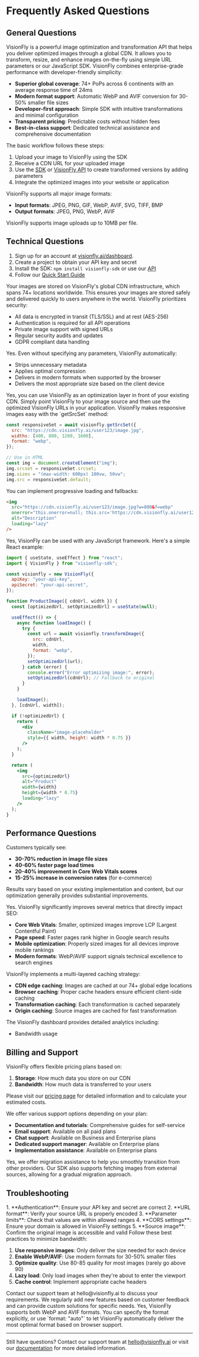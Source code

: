# Frequently Asked Questions

## General Questions

<Accordion title="What is VisionFly?">
  VisionFly is a powerful image optimization and transformation API that helps
  you deliver optimized images through a global CDN. It allows you to transform,
  resize, and enhance images on-the-fly using simple URL parameters or our
  JavaScript SDK.
</Accordion>

<Accordion title="How does VisionFly differ from other image CDNs?">
  VisionFly combines enterprise-grade performance with developer-friendly simplicity:

- **Superior global coverage**: 74+ PoPs across 6 continents with an average response time of 24ms
- **Modern format support**: Automatic WebP and AVIF conversion for 30-50% smaller file sizes
- **Developer-first approach**: Simple SDK with intuitive transformations and minimal configuration
- **Transparent pricing**: Predictable costs without hidden fees
- **Best-in-class support**: Dedicated technical assistance and comprehensive documentation

</Accordion>

<Accordion title="What is the workflow for using VisionFly?">
  The basic workflow follows these steps:

1. Upload your image to VisionFly using the SDK
2. Receive a CDN URL for your uploaded image
3. Use the [SDK](/sdk/javascript) or [VisionFly API](/api) to create transformed versions by adding parameters
4. Integrate the optimized images into your website or application

</Accordion>

<Accordion title="What image formats does VisionFly support?">
  VisionFly supports all major image formats:

- **Input formats**: JPEG, PNG, GIF, WebP, AVIF, SVG, TIFF, BMP
- **Output formats**: JPEG, PNG, WebP, AVIF

</Accordion>

<Accordion title="What file size limits apply to uploads?">
  VisionFly supports image uploads up to 10MB per file.
</Accordion>

## Technical Questions

<Accordion title="How do I get started with VisionFly?">
  
1. Sign up for an account at
[visionfly.ai/dashboard](https://visionfly.ai/dashboard). 
2. Create a project to obtain your API key and secret 
3. Install the SDK: `npm install
visionfly-sdk` or use our [API](/api)  
4. Follow our [Quick Start Guide](/docs/quickstart)

</Accordion>

<Accordion title="Where are my images stored?">
  Your images are stored on VisionFly's global CDN infrastructure, which spans
  74+ locations worldwide. This ensures your images are stored safely and
  delivered quickly to users anywhere in the world.
</Accordion>

<Accordion title="How secure is VisionFly?">
  VisionFly prioritizes security:

- All data is encrypted in transit (TLS/SSL) and at rest (AES-256)
- Authentication is required for all API operations
- Private image support with signed URLs
- Regular security audits and updates
- GDPR compliant data handling

</Accordion>

<Accordion title="Does VisionFly automatically optimize my images?">
  Yes. Even without specifying any parameters, VisionFly automatically:

- Strips unnecessary metadata
- Applies optimal compression
- Delivers in modern formats when supported by the browser
- Delivers the most appropriate size based on the client device

</Accordion>

<Accordion title="Can I use VisionFly with my existing CDN?">
  Yes, you can use VisionFly as an optimization layer in front of your existing
  CDN. Simply point VisionFly to your image source and then use the optimized
  VisionFly URLs in your application.
</Accordion>

<Accordion title="How do I handle responsive images with VisionFly?">
  VisionFly makes responsive images easy with the `getSrcSet` method:

```javascript
const responsiveSet = await visionfly.getSrcSet({
  src: "https://cdn.visionfly.ai/user123/image.jpg",
  widths: [400, 800, 1200, 1600],
  format: "webp",
});

// Use in HTML
const img = document.createElement("img");
img.srcset = responsiveSet.srcset;
img.sizes = "(max-width: 600px) 100vw, 50vw";
img.src = responsiveSet.default;
```

</Accordion>

<Accordion title="How can I ensure images appear while loading or on error?">
  You can implement progressive loading and fallbacks:

```html
<img
  src="https://cdn.visionfly.ai/user123/image.jpg?w=800&f=webp"
  onerror="this.onerror=null; this.src='https://cdn.visionfly.ai/user123/image.jpg?w=800&f=jpg';"
  alt="Description"
  loading="lazy"
/>
```

</Accordion>

<Accordion title="Can I use VisionFly with React/Vue/Angular?">
  Yes, VisionFly can be used with any JavaScript framework. Here's a simple React example:

```jsx
import { useState, useEffect } from "react";
import { VisionFly } from "visionfly-sdk";

const visionfly = new VisionFly({
  apiKey: "your-api-key",
  apiSecret: "your-api-secret",
});

function ProductImage({ cdnUrl, width }) {
  const [optimizedUrl, setOptimizedUrl] = useState(null);

  useEffect(() => {
    async function loadImage() {
      try {
        const url = await visionfly.transformImage({
          src: cdnUrl,
          width,
          format: "webp",
        });
        setOptimizedUrl(url);
      } catch (error) {
        console.error("Error optimizing image:", error);
        setOptimizedUrl(cdnUrl); // Fallback to original
      }
    }

    loadImage();
  }, [cdnUrl, width]);

  if (!optimizedUrl) {
    return (
      <div
        className="image-placeholder"
        style={{ width, height: width * 0.75 }}
      />
    );
  }

  return (
    <img
      src={optimizedUrl}
      alt="Product"
      width={width}
      height={width * 0.75}
      loading="lazy"
    />
  );
}
```

</Accordion>

## Performance Questions

<Accordion title="How much can VisionFly improve my site's performance?">
  Customers typically see:

- **30-70% reduction in image file sizes**
- **40-60% faster page load times**
- **20-40% improvement in Core Web Vitals scores**
- **15-25% increase in conversion rates** (for e-commerce)

Results vary based on your existing implementation and content, but our optimization generally provides substantial improvements.

</Accordion>

<Accordion title="Will VisionFly help my SEO?">
  Yes. VisionFly significantly improves several metrics that directly impact SEO:

- **Core Web Vitals**: Smaller, optimized images improve LCP (Largest Contentful Paint)
- **Page speed**: Faster pages rank higher in Google search results
- **Mobile optimization**: Properly sized images for all devices improve mobile rankings
- **Modern formats**: WebP/AVIF support signals technical excellence to search engines

</Accordion>

<Accordion title="How does caching work with VisionFly?">
  VisionFly implements a multi-layered caching strategy:

- **CDN edge caching**: Images are cached at our 74+ global edge locations
- **Browser caching**: Proper cache headers ensure efficient client-side caching
- **Transformation caching**: Each transformation is cached separately
- **Origin caching**: Source images are cached for fast transformation

</Accordion>

<Accordion title="How can I track my VisionFly usage?">
  The VisionFly dashboard provides detailed analytics including:

- Bandwidth usage

</Accordion>

## Billing and Support

<Accordion title="How is VisionFly priced?">
  VisionFly offers flexible pricing plans based on:

1. **Storage**: How much data you store on our CDN
2. **Bandwidth**: How much data is transferred to your users

Please visit our [pricing page](https://visionfly.ai/pricing) for detailed information and to calculate your estimated costs.

</Accordion>

<Accordion title="What kind of support do you offer?">
  We offer various support options depending on your plan:

- **Documentation and tutorials**: Comprehensive guides for self-service
- **Email support**: Available on all paid plans
- **Chat support**: Available on Business and Enterprise plans
- **Dedicated support manager**: Available on Enterprise plans
- **Implementation assistance**: Available on Enterprise plans

</Accordion>

<Accordion title="Can I migrate from another provider to VisionFly?">
  Yes, we offer migration assistance to help you smoothly transition from other
  providers. Our SDK also supports fetching images from external sources,
  allowing for a gradual migration approach.
</Accordion>

## Troubleshooting

<Accordion title="My image transformations aren't working. What should I check?">
  1. **Authentication**: Ensure your API key and secret are correct 2. **URL
  format**: Verify your source URL is properly encoded 3. **Parameter limits**:
  Check that values are within allowed ranges 4. **CORS settings**: Ensure your
  domain is allowed in VisionFly settings 5. **Source image**: Confirm the
  original image is accessible and valid
</Accordion>

<Accordion title="How can I reduce my bandwidth usage?">
  Follow these best practices to minimize bandwidth:

1. **Use responsive images**: Only deliver the size needed for each device
2. **Enable WebP/AVIF**: Use modern formats for 30-50% smaller files
3. **Optimize quality**: Use 80-85 quality for most images (rarely go above 90)
4. **Lazy load**: Only load images when they're about to enter the viewport
5. **Cache control**: Implement appropriate cache headers

</Accordion>

<Accordion title="I need a feature that isn't currently supported. What can I do?">
  Contact our support team at hello@visionfly.ai to discuss your requirements.
  We regularly add new features based on customer feedback and can provide
  custom solutions for specific needs.
</Accordion>

<Accordion title="Does VisionFly support WebP and AVIF formats?">
  Yes, VisionFly supports both WebP and AVIF formats. You can specify the format
  explicitly, or use `format: "auto"` to let VisionFly automatically deliver the
  most optimal format based on browser support.
</Accordion>

---

Still have questions? Contact our support team at hello@visionfly.ai or visit our [documentation](https://docs.visionfly.ai) for more detailed information.
